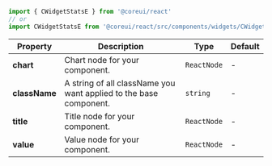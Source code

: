 
```jsx
import { CWidgetStatsE } from '@coreui/react'
// or
import CWidgetStatsE from '@coreui/react/src/components/widgets/CWidgetStatsE'
```

| Property | Description | Type | Default |
| --- | --- | --- | --- |
| **chart** | Chart node for your component. | `ReactNode` | - |
| **className** | A string of all className you want applied to the base component. | `string` | - |
| **title** | Title node for your component. | `ReactNode` | - |
| **value** | Value node for your component. | `ReactNode` | - |
